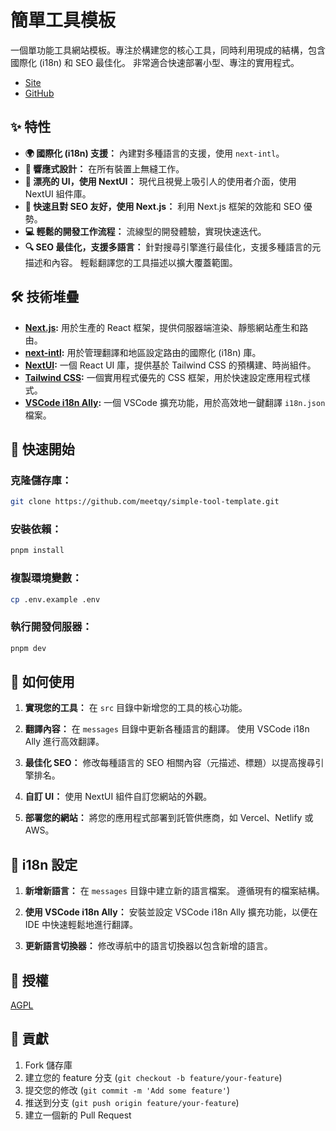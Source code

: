 # 簡單工具模板

一個單功能工具網站模板。專注於構建您的核心工具，同時利用現成的結構，包含國際化 (i18n) 和 SEO 最佳化。 非常適合快速部署小型、專注的實用程式。

- [Site](https://simple-tool-template.vercel.app/)
- [GitHub](https://github.com/meetqy/simple-tool-template)

## ✨ 特性

- **🌍 國際化 (i18n) 支援：** 內建對多種語言的支援，使用 `next-intl`。
- **📱 響應式設計：** 在所有裝置上無縫工作。
- **🎨 漂亮的 UI，使用 NextUI：** 現代且視覺上吸引人的使用者介面，使用 NextUI 組件庫。
- **🚀 快速且對 SEO 友好，使用 Next.js：** 利用 Next.js 框架的效能和 SEO 優勢。
- **💻 輕鬆的開發工作流程：** 流線型的開發體驗，實現快速迭代。
- **🔍 SEO 最佳化，支援多語言：** 針對搜尋引擎進行最佳化，支援多種語言的元描述和內容。 輕鬆翻譯您的工具描述以擴大覆蓋範圍。

## 🛠️ 技術堆疊

- **[Next.js](https://nextjs.org/):** 用於生產的 React 框架，提供伺服器端渲染、靜態網站產生和路由。
- **[next-intl](https://next-intl-docs.vercel.app/):** 用於管理翻譯和地區設定路由的國際化 (i18n) 庫。
- **[NextUI](https://nextui.org/):** 一個 React UI 庫，提供基於 Tailwind CSS 的預構建、時尚組件。
- **[Tailwind CSS](https://tailwindcss.com/):** 一個實用程式優先的 CSS 框架，用於快速設定應用程式樣式。
- **[VSCode i18n Ally](https://marketplace.visualstudio.com/items?itemName=lokalise.i18n-ally):** 一個 VSCode 擴充功能，用於高效地一鍵翻譯 `i18n.json` 檔案。

## 🚀 快速開始

### **克隆儲存庫：**

```bash
git clone https://github.com/meetqy/simple-tool-template.git
```

### **安裝依賴：**

```bash
pnpm install
```

### **複製環境變數：**

```bash
cp .env.example .env
```

### **執行開發伺服器：**

```bash
pnpm dev
```

## 📖 如何使用

1. **實現您的工具：** 在 `src` 目錄中新增您的工具的核心功能。

2. **翻譯內容：** 在 `messages` 目錄中更新各種語言的翻譯。 使用 VSCode i18n Ally 進行高效翻譯。

3. **最佳化 SEO：** 修改每種語言的 SEO 相關內容（元描述、標題）以提高搜尋引擎排名。

4. **自訂 UI：** 使用 NextUI 組件自訂您網站的外觀。

5. **部署您的網站：** 將您的應用程式部署到託管供應商，如 Vercel、Netlify 或 AWS。

## 📝 i18n 設定

1. **新增新語言：** 在 `messages` 目錄中建立新的語言檔案。 遵循現有的檔案結構。

2. **使用 VSCode i18n Ally：** 安裝並設定 VSCode i18n Ally 擴充功能，以便在 IDE 中快速輕鬆地進行翻譯。

3. **更新語言切換器：** 修改導航中的語言切換器以包含新增的語言。

## 📄 授權

[AGPL](https://github.com/meetqy/simple-tool-template/blob/main/LICENSE)

## 🤝 貢獻

1. Fork 儲存庫
2. 建立您的 feature 分支 (`git checkout -b feature/your-feature`)
3. 提交您的修改 (`git commit -m 'Add some feature'`)
4. 推送到分支 (`git push origin feature/your-feature`)
5. 建立一個新的 Pull Request
